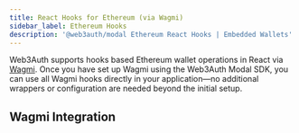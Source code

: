 ```yaml
---
title: React Hooks for Ethereum (via Wagmi)
sidebar_label: Ethereum Hooks
description: '@web3auth/modal Ethereum React Hooks | Embedded Wallets'
---
```



Web3Auth supports hooks based Ethereum wallet operations in React via [Wagmi](https://wagmi.sh/). Once you have set up Wagmi using the Web3Auth Modal SDK, you can use all Wagmi hooks directly in your application—no additional wrappers or configuration are needed beyond the initial setup.

## Wagmi Integration

<EthereumHooks />
